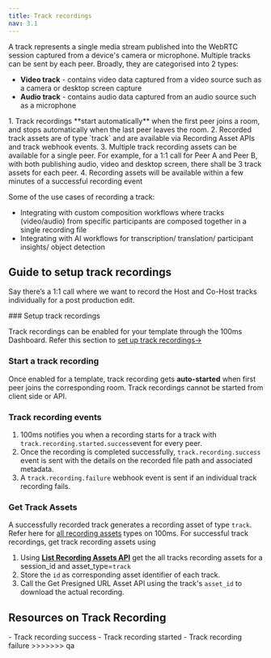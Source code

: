 ```yaml
---
title: Track recordings
nav: 3.1
---
```


A track represents a single media stream published into the WebRTC session captured from a device's camera or microphone. Multiple tracks can be sent by each peer. Broadly, they are categorised into 2 types:

- **Video track** - contains video data captured from a  video source such as a camera or desktop screen capture
- **Audio track** - contains audio data captured from an audio source such as a microphone

<FlexContainer>
<Callout title="Track Recording Basics">
1. Track recordings **start automatically** when the first peer joins a room, and stops automatically when the last peer leaves the room.
2. Recorded track assets are of type `track` and are available via Recording Asset APIs and track webhook events.
3. Multiple track recording assets can be available for a single peer. For example, for a 1:1 call for Peer A and Peer B, with both publishing audio, video and desktop screen, there shall be 3 track assets for each peer.
4. Recording assets will be available within a few minutes of a successful recording event
</Callout>
</FlexContainer>

Some of the use cases of recording a track:
- Integrating with custom composition workflows where tracks (video/audio) from specific participants are composed together in a single recording file
- Integrating with AI workflows for transcription/ translation/ participant insights/ object detection

## Guide to setup track recordings

Say there’s a 1:1 call where we want to record the Host and Co-Host tracks individually for a post production edit.


<StepsContainer id="track-recording-setup">
### Setup track recordings

Track recordings can be enabled for your template through the 100ms Dashboard. Refer this section to [set up track recordings→](/get-started/v2/get-started/features/recordings/set-up-recording)

### Start a track recording

Once enabled for a template, track recording gets **auto-started** when first peer joins the corresponding room. Track recordings cannot be started from client side or API.

### Track recording events

1. 100ms notifies you when a recording starts for a track with `track.recording.started.success`event for every peer.
2. Once the recording is completed successfully, `track.recording.success` event is sent with the details on the recorded file path and associated metadata.
3. A `track.recording.failure` webhook event is sent if an individual track recording fails.

### Get Track Assets
A successfully recorded track generates a recording asset of type `track`. Refer here for [all recording assets](/get-started/v2/get-started/features/recordings/recording-assets/recording-asset-types) types on 100ms. For successful track recordings, get track recording assets using

1. Using **[List Recording Assets API](/server-side/v2/api-reference/recording-assets/list-all-assets)** get the all tracks recording assets for a session_id and asset_type=`track`
2. Store the `id` as corresponding asset identifier of each track.
3. Call the Get Presigned URL Asset API using the track's `asset_id` to download the actual recording.

</StepsContainer>

## Resources on Track Recording 

<FlexContainer>


<Callout title="Get track recording updates via webhooks">
- Track recording success
- Track recording started
- Track recording failure
</Callout>

</FlexContainer>
>>>>>>> qa
